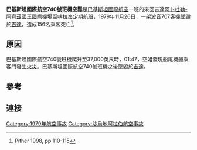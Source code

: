 {{citation style|time=2014-03-16T03:53:29+00:00}}
{{Infobox Airliner accident
|name=PIA Flight 740|
Date=1979年11月26日 |
Type=火災|
occurrence_type=Accident|
Site=[[沙烏地阿拉伯|沙烏地阿拉伯]][[吉達|吉達]]|
Fatalities= 156|
Injuries= 0|
Aircraft Type= [[波音707|波音707]]|
Operator= [[巴基斯坦國際航空|巴基斯坦國際航空]]|
Tail Number=AP-AWZ|
Passengers=145|
Crew=11|
Survivors = 0|
}} 

'''巴基斯坦國際航空740號班機空難'''是[[巴基斯坦國際航空|巴基斯坦國際航空]]一班的來回吉達[[阿卜杜勒-阿齊茲國王國際機場|阿卜杜勒-阿齊茲國王國際機場]]至[[喀拉蚩|喀拉蚩]]定期航班，1979年11月26日，一架[[波音707|波音707]][[客機|客機]]墜毀於[[吉達|吉達]]，造成156名乘客死亡<ref name="Pither6">Pither 1998, pp 110-115</ref>。



==原因==
巴基斯坦國際航空740號班機爬升至37,000英尺時，01:47，空姐發現船尾機艙乘客門發生[[火災|火災]]。巴基斯坦國際航空740號班機之後墜毀於[[吉達|吉達]]。

==參考==
<references/>

==連接==



{{1979年航空事故}}
[[Category:1979年航空事故|Category:1979年航空事故]]
[[Category:沙烏地阿拉伯航空事故|Category:沙烏地阿拉伯航空事故]]